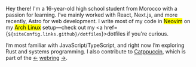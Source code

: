 
Hey there! I'm a 16-year-old high school student from Morocco with a passion for learning. I’ve mainly worked with React, Next.js, and more recently, Astro for web development. I write most of my code in <mark>Neovim</mark> on my <mark>Arch Linux</mark> setup—check out my <a href={`${siteConfig.links.github}/dotfiles`}>dotfiles</a> if you're curious.

I’m most familiar with JavaScript/TypeScript, and right now I’m exploring Rust and systems programming. I also contribute to <a href="https://github.com/catppuccin">Catppuccin</a>, which is part of the <a href="https://ctp-webr.ing/nuexq/previous">←</a> <a href="https://ctp-webr.ing/">webring</a> <a href="https://ctp-webr.ing/nuexq/next">→</a>.
